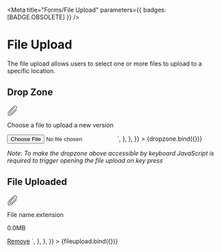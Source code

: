 
<Meta title="Forms/File Upload" parameters={{ badges: [BADGE.OBSOLETE] }} />


# File Upload

The file upload allows users to select one or more files to upload to a specific location.

## Drop Zone

<Canvas>
  <Story
    name="Drop Zone"
    argTypes={{
      linkText: {
        name: "Link Text",
      },
      text: {
        name: "Text",
      },
    }}
    args={{
      linkText: "Choose a file",
      text: "to upload a new version",
    }}
    parameters={{
      docs: {
        source: {
          code: `
<div class="made-c-file-upload">
  <label class="made-c-file-upload__label" for="file-upload-1">
  <svg width="24" height="24" viewBox="0 0 24 24" xmlns="http://www.w3.org/2000/svg">
    <title>
      Icons / Mastercard / UI / attach
    </title>
    <path d="M8.257 24H2.625A.625.625 0 012 23.375V17.74c0-.933.363-1.811 1.021-2.471L15.646 2.605a4.036 4.036 0 012.875-1.192c1.085 0 2.106.424 2.875 1.191a4.072 4.072 0 010 5.749L10.482 19.309a2.482 2.482 0 01-1.769.733H6.625A.625.625 0 016 19.417v-2.175c0-.922.374-1.823 1.025-2.475L16.5 5.293l.707.707-9.475 9.475A2.515 2.515 0 007 17.242v1.8h1.713c.4 0 .777-.156 1.061-.439L20.688 7.647a3.07 3.07 0 000-4.336c-1.159-1.158-3.177-1.158-4.335 0L3.729 15.975A2.486 2.486 0 003 17.74V23h5.257c.667 0 1.295-.26 1.768-.732L22 10.293l.707.707-11.975 11.975A3.477 3.477 0 018.257 24z" fill="#282828" fill-rule="evenodd"/>
  </svg>
  <p class="made-c-file-upload__text">
   <span class="made-c-file-upload__link made-u-text-decoration-underline made-u-margin-right-1-x">
      Choose a file
    </span>
    to upload a new version
  </p>
  </label>
  <input
    class="made-c-file-upload__input"
    id="file-upload-1"
    name="file-upload-1"
    type="file"
  />
</div>`,
        },
      },
    }}
  >
    {dropzone.bind({})}
  </Story>
</Canvas>

_Note: To make the dropzone above accessible by keyboard JavaScript is required to trigger opening the file upload on key press_

## File Uploaded

<Canvas>
  <Story
    name="File Uploaded"
    argTypes={{
      fileName: {
        name: "File Name",
      },
      fileSize: {
        name: "File Size",
      },
      unit: {
        name: "Unit",
        control: {
          type: "radio",
          options: ["KB", "MB", "GB", "TB"],
        },
      },
      actionText: {
        name: "Action Text",
      },
    }}
    args={{
      fileName: "File name.extension",
      fileSize: "0.0",
      unit: "MB",
      actionText: "Remove",
    }}
    parameters={{
      docs: {
        source: {
          code: `
<div class="made-c-file">
  <div class="made-c-file__content">
    <svg
      width="24"
      height="24"
      viewBox="0 0 24 24"
      xmlns="http://www.w3.org/2000/svg"
    >
      <title>Attachment</title>
      <path
        d="M8.257 24H2.625A.625.625 0 012 23.375V17.74c0-.933.363-1.811 1.021-2.471L15.646 2.605a4.036 4.036 0 012.875-1.192c1.085 0 2.106.424 2.875 1.191a4.072 4.072 0 010 5.749L10.482 19.309a2.482 2.482 0 01-1.769.733H6.625A.625.625 0 016 19.417v-2.175c0-.922.374-1.823 1.025-2.475L16.5 5.293l.707.707-9.475 9.475A2.515 2.515 0 007 17.242v1.8h1.713c.4 0 .777-.156 1.061-.439L20.688 7.647a3.07 3.07 0 000-4.336c-1.159-1.158-3.177-1.158-4.335 0L3.729 15.975A2.486 2.486 0 003 17.74V23h5.257c.667 0 1.295-.26 1.768-.732L22 10.293l.707.707-11.975 11.975A3.477 3.477 0 018.257 24z"
        fill="currentColor"
        fill-rule="evenodd"
      />
    </svg>
    <div class="made-c-file__details">
      <p class="made-c-file__name">File name.extension</p>
      <p class="made-c-file__size">0.0MB</p>
    </div>
  </div>
  <a href="">Remove</a>
</div>`,
        },
      },
    }}
  >
    {fileupload.bind({})}
  </Story>
</Canvas>
